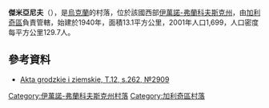 {{coord|49|13|52|N|24|38|33|E|scale:30000|display=title}}

'''傑米亞尼夫'''（{{lang-uk|Дем'янів}}），是[[烏克蘭|烏克蘭]]的村落，位於該國西部[[伊萬諾-弗蘭科夫斯克州|伊萬諾-弗蘭科夫斯克州]]，由[[加利奇區_(烏克蘭)|加利奇區]]負責管轄，始建於1940年，面積13.1平方公里，2001年人口1,699，人口密度每平方公里129.7人。

==參考資料==
*[http://polona.pl/item/665606/141/ Akta grodzkie i ziemskie, T.12, s.262, №2909] {{Wayback|url=http://polona.pl/item/665606/141/ |date=20151208101344 }}

{{DEFAULTSORT:Дем'янів}}
[[Category:伊萬諾-弗蘭科夫斯克州村落|Category:伊萬諾-弗蘭科夫斯克州村落]]
[[Category:加利奇區村落|Category:加利奇區村落]]


{{IvanoFrankivsk-geo-stub}}